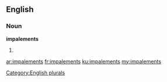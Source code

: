 ==English==

===Noun===
'''impalements'''

# {{plural of|[[impalement]]}}

[[Category:English plurals]]

[[ar:impalements]]
[[fr:impalements]]
[[ku:impalements]]
[[my:impalements]]